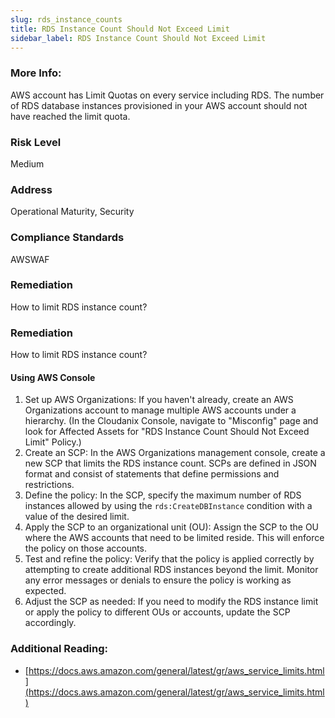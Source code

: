 ```yaml
---
slug: rds_instance_counts
title: RDS Instance Count Should Not Exceed Limit
sidebar_label: RDS Instance Count Should Not Exceed Limit
---
```


### More Info:

AWS account has Limit Quotas on every service including RDS. The number of RDS database instances provisioned in your AWS account should not have reached the limit quota.

### Risk Level

Medium

### Address

Operational Maturity, Security

### Compliance Standards

AWSWAF

### Remediation

How to limit RDS instance count?

### Remediation

How to limit RDS instance count?

#### Using AWS Console

1. Set up AWS Organizations: If you haven't already, create an AWS Organizations account to manage multiple AWS accounts under a hierarchy.
    (In the Cloudanix Console, navigate to "Misconfig" page and look for Affected Assets for "RDS Instance Count Should Not Exceed Limit" Policy.)
2. Create an SCP: In the AWS Organizations management console, create a new SCP that limits the RDS instance count. SCPs are defined in JSON format and consist of statements that define permissions and restrictions.
3. Define the policy: In the SCP, specify the maximum number of RDS instances allowed by using the `rds:CreateDBInstance` condition with a value of the desired limit.
4. Apply the SCP to an organizational unit (OU): Assign the SCP to the OU where the AWS accounts that need to be limited reside. This will enforce the policy on those accounts.
5. Test and refine the policy: Verify that the policy is applied correctly by attempting to create additional RDS instances beyond the limit. Monitor any error messages or denials to ensure the policy is working as expected.
6. Adjust the SCP as needed: If you need to modify the RDS instance limit or apply the policy to different OUs or accounts, update the SCP accordingly.

### Additional Reading:

- [https://docs.aws.amazon.com/general/latest/gr/aws_service_limits.html](https://docs.aws.amazon.com/general/latest/gr/aws_service_limits.html) 

